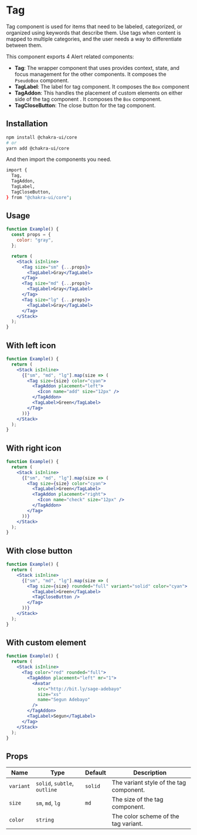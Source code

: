 
<Head key="tag">
  <title key="tti">Tag Component</title>
</Head>

# Tag

Tag component is used for items that need to be labeled, categorized, or
organized using keywords that describe them. Use tags when content is mapped to
multiple categories, and the user needs a way to differentiate between them.

This component exports 4 Alert related components:

- **Tag**: The wrapper component that uses provides context, state, and focus
  management for the other components. It composes the `PseudoBox` component.
- **TagLabel**: The label for tag component. It composes the `Box` component
- **TagAddon**: This handles the placement of custom elements on either side of
  the tag component . It composes the `Box` component.
- **TagCloseButton**: The close button for the tag component.

## Installation

```bash
npm install @chakra-ui/core
# or
yarn add @chakra-ui/core
```

And then import the components you need.

```bash
import {
  Tag,
  TagAddon,
  TagLabel,
  TagCloseButton,
} from "@chakra-ui/core";

```

## Usage

```jsx
function Example() {
  const props = {
    color: "gray",
  };

  return (
    <Stack isInline>
      <Tag size="sm" {...props}>
        <TagLabel>Gray</TagLabel>
      </Tag>
      <Tag size="md" {...props}>
        <TagLabel>Gray</TagLabel>
      </Tag>
      <Tag size="lg" {...props}>
        <TagLabel>Gray</TagLabel>
      </Tag>
    </Stack>
  );
}
```

## With left icon

```jsx
function Example() {
  return (
    <Stack isInline>
      {["sm", "md", "lg"].map(size => (
        <Tag size={size} color="cyan">
          <TagAddon placement="left">
            <Icon name="add" size="12px" />
          </TagAddon>
          <TagLabel>Green</TagLabel>
        </Tag>
      ))}
    </Stack>
  );
}
```

## With right icon

```jsx
function Example() {
  return (
    <Stack isInline>
      {["sm", "md", "lg"].map(size => (
        <Tag size={size} color="cyan">
          <TagLabel>Green</TagLabel>
          <TagAddon placement="right">
            <Icon name="check" size="12px" />
          </TagAddon>
        </Tag>
      ))}
    </Stack>
  );
}
```

## With close button

```jsx
function Example() {
  return (
    <Stack isInline>
      {["sm", "md", "lg"].map(size => (
        <Tag size={size} rounded="full" variant="solid" color="cyan">
          <TagLabel>Green</TagLabel>
          <TagCloseButton />
        </Tag>
      ))}
    </Stack>
  );
}
```

## With custom element

```jsx
function Example() {
  return (
    <Stack isInline>
      <Tag color="red" rounded="full">
        <TagAddon placement="left" mr="1">
          <Avatar
            src="http://bit.ly/sage-adebayo"
            size="xs"
            name="Segun Adebayo"
          />
        </TagAddon>
        <TagLabel>Segun</TagLabel>
      </Tag>
    </Stack>
  );
}
```

## Props

| Name      | Type                         | Default | Description                             |
| --------- | ---------------------------- | ------- | --------------------------------------- |
| `variant` | `solid`, `subtle`, `outline` | `solid` | The variant style of the tag component. |
| `size`    | `sm`, `md`, `lg`             | `md`    | The size of the tag component.          |
| `color`   | `string`                     |         | The color scheme of the tag variant.    |
